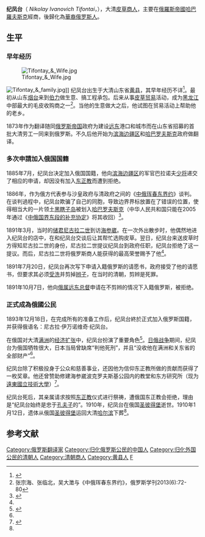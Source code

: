 {{Infobox person
| 姓名     = 纪凤台
| 图像     = Tifontay.jpg
| 图像大小 = 
| 出生日期 = 不详
| 死亡日期 = 1910年
| 出生地   = {{QING}}[[山东省|山东省]][[黄县|黄县]]
| 国籍     = {{QING}}<br/>[[File:Flag_of_Russia.svg|23px]] [[俄罗斯帝国|俄罗斯帝国]]
| 母校     = 海参崴商务专科学校
| 职业     = 贸易商
| 死亡地   = [[File:Flag_of_Russia.svg|23px]] [[俄罗斯帝国|俄罗斯帝国]]  [[圣彼得堡|圣彼得堡]]
| 墓地     = [[哈尔滨|哈尔滨]]
| 奖项     = 二等圣斯坦尼斯拉夫勋章<br/>三等圣斯坦尼斯拉夫勋章
| 子女     =
| 父母     =
| 亲属     =
}}
'''纪凤台'''（{{lang-ru|Николай Иванович Тифонтай}} ''Nikolay Ivanovich Tifontai''，{{bd|？||1910年|}}），大清[[皮草商人|皮草商人]]，主要在[[俄羅斯帝國|俄羅斯帝國]][[哈巴羅夫斯克|哈巴羅夫斯克]]經商，後歸化為[[華裔俄罗斯人|華裔俄罗斯人]]。

== 生平 ==
=== 早年经历 ===
[[File:Tifontay_&_Wife.jpg|thumb]]

[[File:Tifontay_&_family.jpg|thumb]]]]
纪凤台出生于大清山东省[[黄县|黄县]]，其早年经历不详<ref name="эк">{{cite web|author={{lang|ru|Александр Иванович ПЕТРОВ}}|datepublished=|url=http://www.abirus.ru/content/564/623/626/633/11250.html|title=«Русский китаец» Николай Иванович Тифонтай (Цзи Фэнтай)|publisher=[http://www.abirus.ru/]|accessdate=2010-09-14|language=俄语|archiveurl=https://www.webcitation.org/6AFeWe10L?url=http://www.abirus.ru/content/564/623/626/633/11250.html|archivedate=2012-08-28|deadurl=yes}}</ref>。最初从山东[[烟台|烟台]]来到[[伯力|伯力]]做生意、搞工程承包。后来从事[[皮草贸易|皮草贸易]]活动，成为[[黑龙江|黑龙江]]中部最大的毛皮收购商之一<ref name=zhang>张宗海、张临北，吴大澂与《中俄珲春东界约》，俄罗斯学刊2013(6):72-80</ref>。当他的生意做大之后，他试图在贸易活动上帮助他的老乡。

1873年作为翻译随同[[俄罗斯帝国|俄罗斯帝国]]政府为建设[[远东|远东]]港口和城市而在山东省招募的首批大清劳工一同来到俄罗斯。不久后他开始为[[滨海边疆区|滨海边疆区]]和[[哈巴罗夫斯克|哈巴罗夫斯克]]政府做翻译。

=== 多次申請加入俄国国籍 ===
1885年7月，纪凤台决定加入俄国国籍，他向[[滨海边疆区|滨海边疆区]]的军官巴拉诺夫[[少将|少将]]递交了相应的申请，却因没有加入[[东正教|东正教]]而遭到拒绝。

1886年，作为俄方代表参与沙皇政府与清政府之间的《[[中俄珲春东界约|中俄珲春东界约]]》谈判。在谈判過程中，纪凤台欺骗了自己的同胞{{clarify}}，导致边界界标放置在了错误的位置，使得相当大的一片领土[[黑瞎子岛|黑瞎子岛]]被划入[[哈巴罗夫斯克|哈巴罗夫斯克]]（中华人民共和国只能在2005年通过《[[中华人民共和国和俄罗斯联邦关于中俄国界东段的补充协定|中俄国界东段的补充协定]]》将其收回）<ref name="к">{{cite web |author=Юрий УФИМЦЕВ |url=http://www.konkurent.ru/starii_print.php?id=6655 |title=Куда ни плюнешь, в Тифонтая попадаешь |publisher=[http://www.konkurent.ru/ konkurent.ru] |access-date=2010-09-14 |language=ru |archiveurl=https://www.webcitation.org/6AFeZ2kG7?url=http://www.konkurent.ru/starii_print.php?id=6655|archivedate=2012-08-28|deadurl=yes}}</ref>。

1891年3月，当时的[[储君|储君]][[尼古拉二世_(俄罗斯)|尼古拉二世]]到访[[海参崴|海参崴]]。在一次外出散步时，他偶然地进入纪凤台的店中，在和纪凤台交谈后让其帮忙选购皮草。翌日，纪凤台来送皮草时方得知尼古拉二世的身份，尼古拉二世提议纪凤台到政府任职，纪凤台拒绝了这一提议。而后，尼古拉二世将俄罗斯商人能获得的最高荣誉赐予了他<ref name="эк" />。

1891年7月20日，纪凤台再次写下申请入籍俄罗斯的请愿书，政府接受了他的请愿书，但要求其必须[[受洗|受洗]]并剪掉[[辫子|辫子]]，在当时的清朝，剪辫是死罪。

1891年10月7日，他向[[俄属远东|俄属远东]][[总督|总督]]{{le|安德烈·科尔夫|Andrey Korf}}申请在不剪辫的情况下入籍俄罗斯，被拒绝。

=== 正式成為俄國公民 ===

1893年12月18日，在完成所有的准备工作后，纪凤台終於正式加入俄罗斯国籍，并获得俄语名：尼古拉·伊万诺维奇·纪凤台。

在俄国对大清[[满洲|满洲]]的[[东清铁路|经济扩张]]中，纪凤台扮演了重要角色<ref name=wolff199>{{harvnb|Wolff|1999|pp=15–16, [http://books.google.com.au/books?id=eqWaAAAAIAAJ&pg=PA199 199]}}</ref>。[[日俄战争|日俄战争]]期间，纪凤台为俄国牺牲很大，日本当局曾缺席“判他死刑”，并且“没收他在满洲和关东省的全部财产”<ref name=zhang/>。

纪凤台除了积极投身于公众和慈善事业，还因他为信仰东正教所做的贡献而获得了一枚奖章。他还曾赞助修建海参崴波克罗夫斯基公园内的教堂和东方研究所（现为[[遠東國立技術大學|遠東國立技術大學]]）<ref name=toushi>{{cite news |language = 中文 |author = 尤里·乌菲姆采夫 | |url = http://tsrus.cn/articles/2012/04/09/14844.html |title = 沙皇俄国时的传奇中国商人——纪凤台 |publisher = 透视俄罗斯 |pages =  |date = 2012年4月9日 |accessdate = 2016年1月17日}}</ref>。

纪凤台死后，其亲属请求按照[[东正教|东正教]]仪式进行祭祷，遭俄国东正教会拒绝，理由是“纪凤台始终是忠于[[孔夫子|孔夫子]]的”。1910年，纪凤台在俄国[[圣彼得堡|圣彼得堡]]逝世。1910年1月12日，遗体从俄国[[圣彼得堡|圣彼得堡]]运回大清[[哈尔滨|哈尔滨]]下葬<ref name=zhang/>。

== 参考文献 ==
{{reflist}}

{{DEFAULTSORT:Ji纪}}
[[Category:俄罗斯翻译家|Category:俄罗斯翻译家]]
[[Category:归化俄罗斯公民的中国人|Category:归化俄罗斯公民的中国人]]
[[Category:归化外国公民的清朝人|Category:归化外国公民的清朝人]]
[[Category:清朝商人|Category:清朝商人]]
[[Category:黄县人|Category:黄县人]]
[[Category:紀姓|F]]